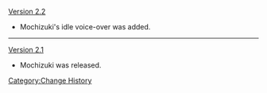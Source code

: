 [[Version 2.2]]
* Mochizuki's idle voice-over was added.
----
[[Version 2.1]]
* Mochizuki was released.
<noinclude>[[Category:Change History]]</noinclude>